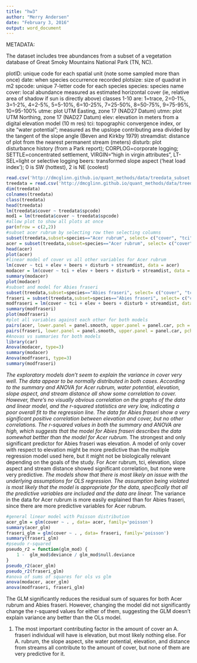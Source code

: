 ```yaml
---
title: "hw3"
author: "Merry Andersen"
date: "February 3, 2016"
output: word_document
---
```

METADATA:

The dataset includes tree abundances from a subset of a vegetation database of Great Smoky Mountains National Park (TN, NC).

plotID: unique code for each spatial unit (note some sampled more than once)
date: when species occurrence recorded
plotsize: size of quadrat in m2
spcode: unique 7-letter code for each species
species: species name
cover: local abundance measured as estimated horizontal cover (ie, relative area of shadow if sun is directly above) classes 1-10 are: 1=trace, 2=0-1%, 3=1-2%, 4=2-5%, 5=5-10%, 6=10-25%, 7=25-50%, 8=50-75%, 9=75-95%, 10=95-100%
utme: plot UTM Easting, zone 17 (NAD27 Datum)
utmn: plot UTM Northing, zone 17 (NAD27 Datum)
elev: elevation in meters from a digital elevation model (10 m res)
tci: topographic convergence index, or site "water potential"; measured as the upslope contributing area divided by the tangent of the slope angle (Beven and Kirkby 1979)
streamdist: distance of plot from the nearest permanent stream (meters)
disturb: plot disturbance history (from a Park report); CORPLOG=corporate logging; SETTLE=concentrated settlement, VIRGIN="high in virgin attributes", LT-SEL=light or selective logging
beers: transformed slope aspect ('heat load index'); 0 is SW (hottest), 2 is NE (coolest)



```r
read.csv('http://dmcglinn.github.io/quant_methods/data/treedata_subset.csv')
treedata = read.csv('http://dmcglinn.github.io/quant_methods/data/treedata_subset.csv')
dim(treedata)
colnames(treedata)
class(treedata)
head(treedata)
lm(treedata$cover ~ treedata$spcode)
mod1 = lm(treedata$cover ~ treedata$spcode)
#allow plot to show all plots at once
par(mfrow = c(2,2))
#subset acer rubrum by selecting row then selecting columns
subset(treedata,subset=species=="Acer rubrum", select= c("cover", "tci", "elev", "beers", "disturb", "streamdist"))
acer = subset(treedata,subset=species=="Acer rubrum", select= c("cover", "tci", "elev", "beers", "disturb", "streamdist"))
head(acer)
plot(acer)
#linear model of cover vs all other variables for Acer rubrum
lm(cover ~ tci + elev + beers + disturb + streamdist, data = acer)
modacer = lm(cover ~ tci + elev + beers + disturb + streamdist, data = acer)
summary(modacer)
plot(modacer)
#subset and model for Abies fraseri
subset(treedata,subset=species=="Abies fraseri", select= c("cover", "tci", "elev", "beers", "disturb", "streamdist"))
fraseri = subset(treedata,subset=species=="Abies fraseri", select= c("cover", "tci", "elev", "beers", "disturb", "streamdist"))
modfraseri = lm(cover ~ tci + elev + beers + disturb + streamdist, data = fraseri)
summary(modfraseri)
plot(modfraseri)
#plot all variables against each other for both models
pairs(acer, lower.panel = panel.smooth, upper.panel = panel.car, pch = 1, col = 'black')
pairs(fraseri, lower.panel = panel.smooth, upper.panel = panel.car, pch = 1, col = 'black')
#Anovas vs summaries for both models
library(car)
Anova(modacer, type=3)
summary(modacer)
Anova(modfraseri, type=3)
summary(modfraseri)

```
*The exploratory models don't seem to explain the variance in cover very well. The data appear to be normally distributed in both cases. According to the summary and ANOVA for Acer rubrum, water potential, elevation, slope aspect, and stream distance all show some correlation to cover. However, there's no visually obvious correlation on the graphs of the data and linear model, and the r-squared statistics are very low, indicating a poor overall fit to the regression line. The data for Abies fraseri show a very significant positive correlation between elevation and cover, but no other correlations. The r-squared values in both the summary and ANOVA are high, which suggests that the model for Abies fraseri describes the data somewhat bettter than the model for Acer rubrum.
*The strongest and only significant predictor for Abies fraseri was elevation. A model of only cover with respect to elevation might be more predictive than the multiple regression model used here, but it might not be biologically relevant depending on the goals of the study. For Acer rubrum, tci, elevation, slope aspect and stream distance showed significant correlation, but none were very predictive.
*The models show that there is most likely an issue with the underlying assumptions for OLS regression. The assumption being violated is most likely that the model is appropriate for the data, specifically that all the predictive variables are included and the data are linear.
*The variance in the data for Acer rubrum is more easily explained than for Abies fraseri, since there are more predictive variables for Acer rubrum.

```r
#general linear model with Poisson distribution
acer_glm = glm(cover ~ . , data= acer, family='poisson')
summary(acer_glm)
fraseri_glm = glm(cover ~ . , data= fraseri, family='poisson')
summary(fraseri_glm)
#pseudo r-squared
pseudo_r2 = function(glm_mod) {
    1 -  glm_mod$deviance / glm_mod$null.deviance
}
pseudo_r2(acer_glm)
pseudo_r2(fraseri_glm)
#anova of sums of squares for ols vs glm
anova(modacer, acer_glm)
anova(modfraseri, fraseri_glm)
```
The GLM significantly reduces the residual sum of squares for both Acer rubrum and Abies fraseri. However, changing the model did not significantly change the r-squared values for either of them, suggesting the GLM doesn't explain variance any better than the OLs model.

1. The most important contributing factor in the amount of cover an A. fraseri individual will have is elevation, but most likely nothing else. For A. rubrum, the slope aspect, site water potential, elevation, and distance from streams all contribute to the amount of cover, but none of them are very predictive for it.